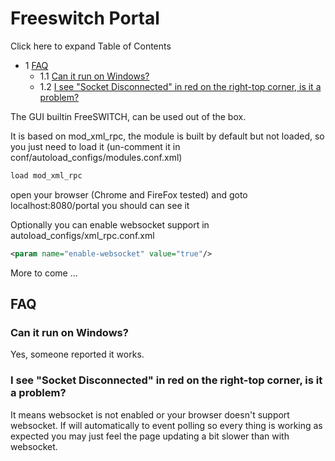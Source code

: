 
# Freeswitch Portal 

 

Click here to expand Table of Contents

* 1 [FAQ](#faq)  
   * 1.1 [Can it run on Windows?](#can-it-run-on-windows)  
   * 1.2 [I see "Socket Disconnected" in red on the right-top corner, is it a problem?](#i-see-socket-disconnected-in-red-on-the-right-top-corner-is-it-a-problem)

The GUI builtin FreeSWITCH, can be used out of the box.

It is based on mod\_xml\_rpc, the module is built by default but not loaded, so you just need to load it (un-comment it in conf/autoload\_configs/modules.conf.xml)

```xml
load mod_xml_rpc
```

open your browser (Chrome and FireFox tested) and goto localhost:8080/portal you should can see it

Optionally you can enable websocket support in autoload\_configs/xml\_rpc.conf.xml

```xml
<param name="enable-websocket" value="true"/>
```

More to come ...

## FAQ

### Can it run on Windows?

Yes, someone reported it works.

### I see "Socket Disconnected" in red on the right-top corner, is it a problem?

It means websocket is not enabled or your browser doesn't support websocket. If will automatically to event polling so every thing is working as expected you may just feel the page updating a bit slower than with websocket.


